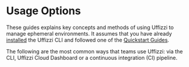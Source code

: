 
# Usage Options

These guides explains key concepts and methods of using Uffizzi to manage ephemeral environments. It assumes that you have already [installed](install.md) the Uffizzi CLI and followed one of the [Quickstart Guides](/quickstart). 

The following are the most common ways that teams use Uffizzi: via the CLI, Uffizzi Cloud Dashboard or a continuous integration (CI) pipeline.

<Cards num={2}>
  <Cards.Card
    arrow
    title="CLI Guide"
    href="/usage/cli"
  >
  </Cards.Card>
    <Cards.Card
    arrow
    title="Dashboard (UI) Guide"
    href="/usage/dashboard"
  >
  </Cards.Card>
    <Cards.Card
    arrow
    title="CI Pipeline Guide"
    href="/usage/ci"
  >
  </Cards.Card>
</Cards>
